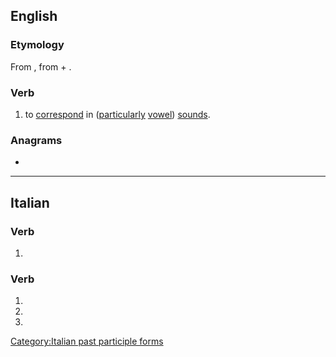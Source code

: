 ==English==

===Etymology===
From {{etyl|la|en}} {{m|la|assonō}}, from {{m|la|ad||to, towards}} + {{m|la|sonō||I sound, resound}}.

===Verb===
{{en-verb|assonat}}

# to [[correspond]] in ([[particularly]] [[vowel]]) [[sound]]s.
#: {{ux|en|Part of the magic of her poetry was her ability to have her words '''assonate''' in the most propitious places}}

===Anagrams===
* {{anagrams|en|asatones}}

----

==Italian==

===Verb===
{{head|it|present participle}}

# {{present participle of|assonare|lang=it|nocat=1}}

===Verb===
{{head|it|verb form}}

# {{inflection of|assonare||2|p|pres|indc|lang=it}}
# {{inflection of|assonare||2|p|impr||lang=it}}
# {{feminine plural of|assonato|lang=it}}

[[Category:Italian past participle forms]]